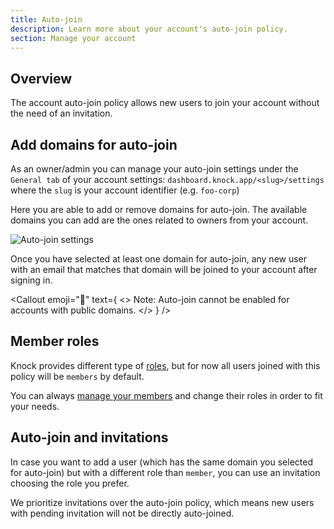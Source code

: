 ```yaml
---
title: Auto-join
description: Learn more about your account's auto-join policy.
section: Manage your account
---
```



## Overview

The account auto-join policy allows new users to join your account without the need of an invitation.

## Add domains for auto-join

As an owner/admin you can manage your auto-join settings under the `General tab` of your account settings: `dashboard.knock.app/<slug>/settings` where the `slug` is your account identifier (e.g. `foo-corp`)

Here you are able to add or remove domains for auto-join.
The available domains you can add are the ones related to owners from your account.

![Auto-join settings](/images/manage-your-account/auto-join-settings.png)

Once you have selected at least one domain for auto-join, any new user with an email that matches that domain will be joined to your account after signing in.

<Callout
  emoji="🚨"
  text={
    <>
      <span className="font-bold">Note:</span> Auto-join cannot be enabled for
      accounts with public domains.
    </>
  }
/>

## Member roles

Knock provides different type of [roles](/manage-your-account/roles-and-permissions), but for now all users joined with this policy will be `members` by default.

You can always [manage your members](/manage-your-account/managing-members) and change their roles in order to fit your needs.

## Auto-join and invitations

In case you want to add a user (which has the same domain you selected for auto-join) but with a different role than `member`, you can use an invitation choosing the role you prefer.

We prioritize invitations over the auto-join policy, which means new users with pending invitation will not be directly auto-joined.
